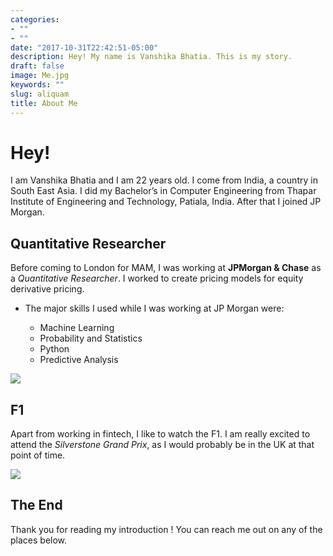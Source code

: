 ```yaml
---
categories:
- ""
- ""
date: "2017-10-31T22:42:51-05:00"
description: Hey! My name is Vanshika Bhatia. This is my story.
draft: false
image: Me.jpg
keywords: ""
slug: aliquam
title: About Me
---
```


# Hey!

I am Vanshika Bhatia and I am 22 years old. I come from India, a country in South East Asia. I did my Bachelor's in Computer Engineering from Thapar Institute of Engineering and Technology, Patiala, India. After that I joined JP Morgan.

## Quantitative Researcher

Before coming to London for MAM, I was working at **JPMorgan & Chase** as a *Quantitative Researcher*. I worked to create pricing models for equity derivative pricing. 

* The major skills I used while I was working at JP Morgan were:

    + Machine Learning
    + Probability and Statistics
    + Python
    + Predictive Analysis

![](https://blog.optimalworkshop.com/wp-content/uploads/2020/03/A-beginners-guide-to-qualitative-and-quantitative-research.png)


## F1

Apart from working in fintech, I like to watch the F1. I am really excited to attend the *Silverstone Grand Prix*, as I would probably be in the UK at that point of time.

![](https://www.formula1.com/content/dam/fom-website/manual/Misc/2022manual/2022Races/AustralianGP/Sunday/GettyImages-1239881348.jpg.transform/9col-retina/image.jpg)

## The End

Thank you for reading my introduction ! You can reach me out on any of the places below.

